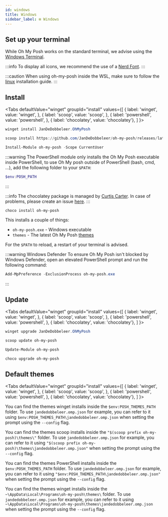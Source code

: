 ```yaml
---
id: windows
title: Windows
sidebar_label: ⊞ Windows
---
```



## Set up your terminal

While Oh My Posh works on the standard terminal, we advise using the [Windows Terminal][wt].

:::info
To display all icons, we recommend the use of a [Nerd Font][fonts].
:::

:::caution
When using oh-my-posh inside the WSL, make sure to follow the [linux][linux] installation guide.
:::

## Install

<Tabs
  defaultValue="winget"
  groupId="install"
  values={[
    { label: 'winget', value: 'winget', },
    { label: 'scoop', value: 'scoop', },
    { label: 'powershell', value: 'powershell', },
    { label: 'chocolatey', value: 'chocolatey'},
  ]
}>
<TabItem value="winget">

```powershell
winget install JanDeDobbeleer.OhMyPosh
```

</TabItem>
<TabItem value="scoop">

```powershell
scoop install https://github.com/JanDeDobbeleer/oh-my-posh/releases/latest/download/oh-my-posh.json
```

</TabItem>
<TabItem value="powershell">

```powershell
Install-Module oh-my-posh -Scope CurrentUser
```

:::warning
The PowerShell module only installs the Oh My Posh executable inside PowerShell, to use Oh My posh outside of PowerShell
(bash, cmd, ...), add the following folder to your `$PATH`:

```powershell
$env:POSH_PATH
```
:::

</TabItem>
<TabItem value="chocolatey">

:::info
The chocolatey package is managed by [Curtis Carter][cc]. In case of problems, please create an issue [here][cc-choco].
:::

```powershell
choco install oh-my-posh
```

</TabItem>
</Tabs>

This installs a couple of things:

- `oh-my-posh.exe` - Windows executable
- `themes` - The latest Oh My Posh [themes][themes]

For the `$PATH` to reload, a restart of your terminal is advised.

:::warning Windows Defender
To ensure Oh My Posh isn't blocked by Windows Defender, open an elevated PowerShell prompt and run the following command:

```powershell
Add-MpPreference -ExclusionProcess oh-my-posh.exe
```
:::

## Update

<Tabs
  defaultValue="winget"
  groupId="install"
  values={[
    { label: 'winget', value: 'winget', },
    { label: 'scoop', value: 'scoop', },
    { label: 'powershell', value: 'powershell', },
    { label: 'chocolatey', value: 'chocolatey'},
  ]
}>
<TabItem value="winget">

```powershell
winget upgrade JanDeDobbeleer.OhMyPosh
```

</TabItem>
<TabItem value="scoop">

```powershell
scoop update oh-my-posh
```

</TabItem>
<TabItem value="powershell">

```powershell
Update-Module oh-my-posh
```

</TabItem>
<TabItem value="chocolatey">

```powershell
choco upgrade oh-my-posh
```

</TabItem>
</Tabs>

## Default themes

<Tabs
  defaultValue="winget"
  groupId="install"
  values={[
    { label: 'winget', value: 'winget', },
    { label: 'scoop', value: 'scoop', },
    { label: 'powershell', value: 'powershell', },
    { label: 'chocolatey', value: 'chocolatey'},
  ]
}>
<TabItem value="winget">

You can find the themes winget installs inside the `$env:POSH_THEMES_PATH` folder.
To use `jandedobbeleer.omp.json` for example, you can refer to it using `$env:POSH_THEMES_PATH\jandedobbeleer.omp.json`
when setting the prompt using the `--config` flag.

</TabItem>
<TabItem value="scoop">

You can find the themes scoop installs inside the `"$(scoop prefix oh-my-posh)\themes\"` folder.
To use `jandedobbeleer.omp.json` for example, you can refer to it using `"$(scoop prefix oh-my-posh)\themes\jandedobbeleer.omp.json"`
when setting the prompt using the `--config` flag.

</TabItem>
<TabItem value="powershell">

You can find the themes PowerShell installs inside the `$env:POSH_THEMES_PATH` folder.
To use `jandedobbeleer.omp.json` for example, you can refer to it using `"$env:POSH_THEMES_PATH\jandedobbeleer.omp.json"`
when setting the prompt using the `--config` flag.

</TabItem>
<TabItem value="chocolatey">

You can find the themes winget installs inside the `~\AppData\Local\Programs\oh-my-posh\themes\` folder.
To use `jandedobbeleer.omp.json` for example, you can refer to it using `~\AppData\Local\Programs\oh-my-posh\themes\jandedobbeleer.omp.json`
when setting the prompt using the `--config` flag.

</TabItem>
</Tabs>

[fonts]: /docs/config-fonts
[scoop]: https://scoop.sh/
[wt]: https://github.com/microsoft/terminal
[powershell]: https://www.powershellgallery.com/packages/oh-my-posh
[cc]: https://github.com/digitalcoyote
[cc-choco]: https://github.com/digitalcoyote/chocolatey-packages/tree/master/oh-my-posh
[linux]: /docs/linux
[themes]: /docs/themes
